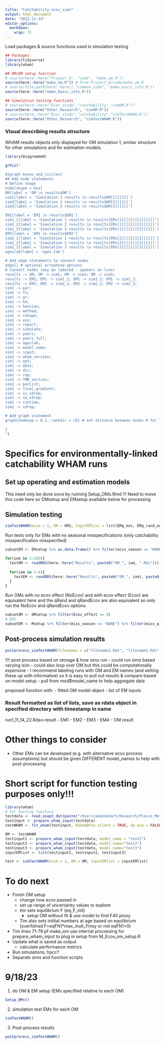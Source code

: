 ```yaml
---
title: "Catchability_ecov_sims"
output: html_document
date: "2022-11-14"
editor_options: 
  markdown: 
    wrap: 72
---
```


Load packages & source functions used in simulation testing
```r
## Packages
library(tidyverse)
library(wham)

## OM/EM setup function
# source(here::here("Project_0", "code", "make_om.R"))
source(here::here("make_om.R")) # From Project_0/code/make_om.R
# source(file.path(here::here(),"common_code", "make_basic_info.R"))
source(here::here("make_basic_info.R"))

## Simulation testing functions
# source(here::here("Ecov_study","catchability","simOM.R"))
source(here::here("Other_Research", "simOM.R"))
# source(here::here("Ecov_study","catchability","simTestWHAM.R"))
source(here::here("Other_Research", "simTestWHAM.R"))

```



### Visual describing results structure

WHAM results objects only displayed for OM simulation 1, similar
structure for other simulations and for estimation models.

```r
library(DiagrammeR)
        
grViz("

digraph boxes_and_circles{
## Add node statements
# Define shape
node[shape = box]
OM[label = 'OM \n results$OM']
sim1[label = 'Simulation 1 results \n results$OM[1][[1]]']
sim2[label = 'Simulation 2 results \n results$OM[2][[1]]']
sim3[label = 'Simulation 3 results \n results$OM[3][[1]]']

EM1[label = 'EM1 \n results$EM1']
sim1_1[label = 'Simulation 1 results \n results[EMs[1]][[1]][1][[1]]']
sim1_2[label = 'Simulation 2 results \n results[EMs[1]][[1]][2][[1]]']
sim1_3[label = 'Simulation 3 results \n results[EMs[1]][[1]][2][[1]]']
EM2[label = 'EM2 \n results$EM2']
sim2_1[label = 'Simulation 1 results \n results[EMs[2]][[1]][1][[1]]']
sim2_2[label = 'Simulation 2 results \n results[EMs[2]][[1]][2][[1]]']
sim2_3[label = 'Simulation 3 results \n results[EMs[2]][[1]][3][[1]]']
ageslab[label = 'ages.lab']

# Add edge statements to connect nodes
edge[] # optional arrowhead options
# Connect nodes (may be labeled - appears on line)
results -> OM; OM -> sim1; OM -> sim2; OM -> sim3;
results -> EM1; EM1 -> sim1_1; EM1 -> sim1_2; EM1 -> sim1_3;
results -> EM2; EM2 -> sim2_1; EM2 -> sim2_2; EM2 -> sim2_3;
sim1 -> par;  
sim1 -> fn;
sim1 -> gr;
sim1 -> he;
sim1 -> hessian;
sim1 -> method;
sim1 -> retape;
sim1 -> env;
sim1 -> report;
sim1 -> simulate;
sim1 -> years;
sim1 -> years_full;
sim1 -> ageslab;
sim1 -> model_name;
sim1 -> input;
sim1 -> wham_version;
sim1 -> opt;
sim1 -> date;
sim1 -> dir;
sim1 -> rep;
sim1 -> TMB_version;
sim1 -> parList;
sim1 -> final_gradient;
sim1 -> is_sdrep;
sim1 -> na_sdrep;
sim1 -> runtime;
sim1 -> sdrep; 

# Add graph statement
graph[nodesep = 0.1, rankdir = LR] # set distance between nodes # for left-right orientation use , rankdir = LR

}   
")

```



# Specifics for environmentally-linked catchability WHAM runs

## Set up operating and estimation models
This need only be done once by running Setup_OMs.Rmd !!! Need to move this code here so OMsetup and EMsetup available below for processing


## Simulation testing
```r
simTestWHAM(nsim = 5, OM = OM1, inputEMlist = list(EMq_env, EMq_rand_env, EMq_rand, EMq)) # Update once OM/EM specifics finalized!!!!


```

Run tests only for EMs with no seasonal misspecifications (only catchability misspecification misspecified)
```r
subsetEM <- EMsetup %>% as.data.frame() %>% filter(miss_season == "NONE")

for(iom in 1:192){
  testOM <- readRDS(here::here("Results", paste0("OM_", iom, ".Rds")))
  
  for(iem in 1:4){
    testEM <- readRDS(here::here("Results", paste0("OM_", iom), paste0("EM_missSeason_", subsetEM[iem, "miss_season"], "_missQ_", subsetEM[iem, "miss_q"]), "EMinput.Rds"))
  }
}
```

Run OMs with no ecov effect (NoEcov) and with ecov effect (Ecov) are equivalent here and the qRand and qRandEcov are also equivalent so only run the NoEcov and qRandEcov options
```r
subsetOM <- OMsetup %>% filter(Ecov_effect == 0)
# EMs 
subsetEM <- Msetup %>% filter(miss_season == "NONE") %>% filter(miss_q == "qRand" | miss_q == "NoEcov")
```


## Post-process simulation results

```r
postprocess_simTestWHAM(filenames = c("filename1.Rds", "filename2.Rds", "ect.Rds")) # !!! Update once completed runs
```

!!!! post-process based on storage & how sims run - could run sims based
varying isim - could also loop over OM but this could be computationally
expensive - I recommend labeling runs with OM and EM names (and setting
these up with informative) so it is easy to pull out results & compare
based on model setup - pull from mod\$model_name to help aggregate data

proposed function with: - fitted OM model object - list of EM inputs

### Result formatted as list of lists, save as rdata object in specified directory with timestamp in name

run1_11_14_22.Rda\<-result - EM1 - EM2 - EM3 - EM4 - OM result

# Other things to consider

-   Other EMs can be developed (e.g. with alternative ecov process
    assumptions) but should be given DIFFERENT model_names to help with
    post-processing

# Short script for function testing purposes only!!!

```r
library(wham)
# For testing function
testdata <- read_asap3_dat(paste("/Users/amandahart/Research/Plaice_Methods_Development", "data", "PlaiceWHAM-2019_revised_NEFSC-LW-WAA_splitNEFSC-BigUnit_fixSeason.DAT", sep="/")) # this can be swapped out for any ASAP file you have to set up a WHAM model for debugging
testinput <- prepare_wham_input(testdata)
testWHAM <- fit_wham(testinput, MakeADFun.silent = TRUE, do.osa = FALSE, do.retro=FALSE)

OM <- testWHAM
testinput1 <- prepare_wham_input(testdata, model_name = "test1")
testinput2 <- prepare_wham_input(testdata, model_name="test2")
testinput3 <- prepare_wham_input(testdata, model_name="test3")
inputEMlist <- list(testinput1, testinput2, testinput3)

test <- simTestWHAM(nsim = 2, OM = OM, inputEMlist = inputEMlist)
```

# To do next

- Finish OM setup
  - change how ecov passed in
  - set up range of uncertainty values to explore
  - tim sets equilibrium F (eq_F_init)
    - setup OM without fit & use model to find F40 proxy
  - Tim also sets intitial numbers at age based on equilibrium (overfished F=eqFN1*max_mult_Fmsy or not eqFN1=0)
- Tim lines 71-79 pf make_om use internal processing for prepare_wham_input to plug in setup from M_Ecov_om_setup.R
- Update what is saved as output
  - calculate performance metrics
- Run simulations, hpcc?
- Separate sims and function scripts



# 9/18/23
1) do OM & EM setup (EMs specified relative to each OM)
```r
Setup_OMs()
```
2) simulation test EMs for each OM
```r
simTestWHAM()
```
3) Post-process results
```r
postprocess_simTestWHAM()
```







